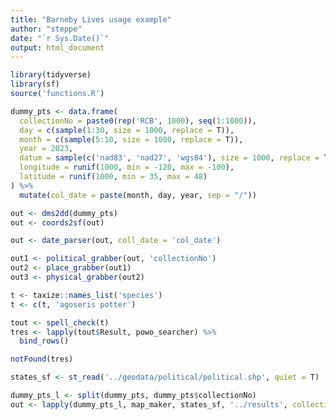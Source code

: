 ```yaml
---
title: "Barneby Lives usage example"
author: "steppe"
date: "`r Sys.Date()`"
output: html_document
---
```



```r
library(tidyverse)
library(sf)
source('functions.R')
```


```r
dummy_pts <- data.frame(
  collectionNo = paste0(rep('RCB', 1000), seq(1:1000)),
  day = c(sample(1:30, size = 1000, replace = T)),
  month = c(sample(5:10, size = 1000, replace = T)),
  year = 2023,
  datum = sample(c('nad83', 'nad27', 'wgs84'), size = 1000, replace = T),
  longitude = runif(1000, min = -120, max = -100), 
  latitude = runif(1000, min = 35, max = 48)
) %>% 
  mutate(col_date = paste(month, day, year, sep = "/"))

```

```r

out <- dms2dd(dummy_pts)
out <- coords2sf(out)
```


```r

out <- date_parser(out, coll_date = 'col_date')
```


```r

out1 <- political_grabber(out, 'collectionNo')
out2 <- place_grabber(out1)
out3 <- physical_grabber(out2)

```


```r

t <- taxize::names_list('species')
t <- c(t, 'agoseris potter')

tout <- spell_check(t)
tres <- lapply(tout$Result, powo_searcher) %>% 
  bind_rows()

notFound(tres)

```

```r

states_sf <- st_read('../geodata/political/political.shp', quiet = T)

dummy_pts_l <- split(dummy_pts, dummy_pts$collectionNo)
out <- lapply(dummy_pts_l, map_maker, states_sf, '../results', collection_col = 'collectionNo')

```
